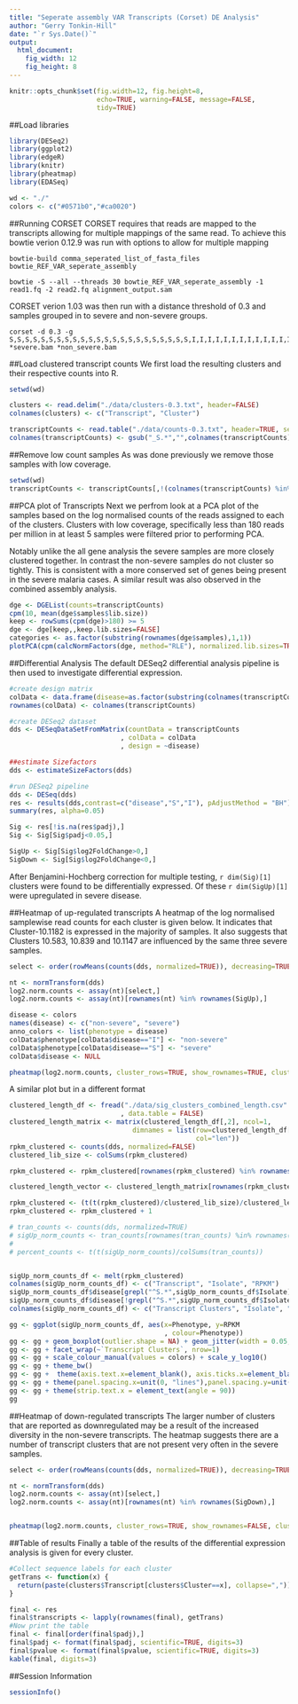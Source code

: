 ```yaml
---
title: "Seperate assembly VAR Transcripts (Corset) DE Analysis"
author: "Gerry Tonkin-Hill"
date: "`r Sys.Date()`"
output: 
  html_document:
    fig_width: 12
    fig_height: 8
---
```


```r
knitr::opts_chunk$set(fig.width=12, fig.height=8,
                      echo=TRUE, warning=FALSE, message=FALSE,
                      tidy=TRUE)
```

##Load libraries
```r
library(DESeq2)
library(ggplot2)
library(edgeR)
library(knitr)
library(pheatmap)
library(EDASeq)

wd <- "./"
colors <- c("#0571b0","#ca0020")
```

##Running CORSET
CORSET requires that reads are mapped to the transcripts allowing for multiple mappings of the same read. To achieve this bowtie verion 0.12.9 was run with options to allow for multiple mapping
```
bowtie-build comma_seperated_list_of_fasta_files bowtie_REF_VAR_seperate_assembly

bowtie -S --all --threads 30 bowtie_REF_VAR_seperate_assembly -1 read1.fq -2 read2.fq alignment_output.sam
```

CORSET verion 1.03 was then run with a distance threshold of 0.3 and samples grouped in to severe and non-severe groups.
```
corset -d 0.3 -g S,S,S,S,S,S,S,S,S,S,S,S,S,S,S,S,S,S,S,S,S,S,S,I,I,I,I,I,I,I,I,I,I,I,I,I,I,I,I,I,I,I,I,I *severe.bam *non_severe.bam
```


##Load clustered transcript counts
We first load the resulting clusters and their respective counts into R.

```r
setwd(wd)

clusters <- read.delim("./data/clusters-0.3.txt", header=FALSE)
colnames(clusters) <- c("Transcript", "Cluster")

transcriptCounts <- read.table("./data/counts-0.3.txt", header=TRUE, sep="\t", row.names=1)
colnames(transcriptCounts) <- gsub("_S.*","",colnames(transcriptCounts))
```

##Remove low count samples
As was done previously we remove those samples with low coverage.

```r
setwd(wd)
transcriptCounts <- transcriptCounts[,!(colnames(transcriptCounts) %in% c('SFD1.CM', 'SFM9', 'SFC.025'))]
```

##PCA plot of Transcripts
Next we perfrom look at a PCA plot of the samples based on the log normalised counts of the reads assigned to each of the clusters. Clusters with low coverage, specifically less than 180 reads per million in at least 5 samples were filtered prior to performing PCA.

Notably unlike the all gene analysis the severe samples are more closely clustered together. In contrast the non-severe samples do not cluster so tightly. This is consistent with a more conserved set of genes being present in the severe malaria cases. A similar result was also observed in the combined assembly analysis.

```r
dge <- DGEList(counts=transcriptCounts)
cpm(10, mean(dge$samples$lib.size))
keep <- rowSums(cpm(dge)>180) >= 5
dge <- dge[keep,,keep.lib.sizes=FALSE]
categories <- as.factor(substring(rownames(dge$samples),1,1))
plotPCA(cpm(calcNormFactors(dge, method="RLE"), normalized.lib.sizes=TRUE, log=T), col=colors[categories], cex=0.8, isLog=TRUE)
```

##Differential Analysis
The default DESeq2 differential analysis pipeline is then used to investigate differential expression.

```r
#create design matrix
colData <- data.frame(disease=as.factor(substring(colnames(transcriptCounts),1,1)))
rownames(colData) <- colnames(transcriptCounts)

#create DESeq2 dataset
dds <- DESeqDataSetFromMatrix(countData = transcriptCounts
                            , colData = colData
                            , design = ~disease)

##estimate Sizefactors
dds <- estimateSizeFactors(dds)

#run DESeq2 pipeline
dds <- DESeq(dds)
res <- results(dds,contrast=c("disease","S","I"), pAdjustMethod = "BH")
summary(res, alpha=0.05)

Sig <- res[!is.na(res$padj),]
Sig <- Sig[Sig$padj<0.05,]

SigUp <- Sig[Sig$log2FoldChange>0,]
SigDown <- Sig[Sig$log2FoldChange<0,]
```

After Benjamini-Hochberg correction for multiple testing, `r dim(Sig)[1]` clusters were found to be differentially expressed. Of these `r dim(SigUp)[1]` were upregulated in severe disease.

##Heatmap of up-regulated transcripts
A heatmap of the log normalised samplewise read counts for each cluster is given below. It indicates that Cluster-10.1182 is expressed in the majority of samples. It also suggests that Clusters 10.583, 10.839 and 10.1147 are influenced by the same three severe samples.

```r
select <- order(rowMeans(counts(dds, normalized=TRUE)), decreasing=TRUE)

nt <- normTransform(dds)
log2.norm.counts <- assay(nt)[select,]
log2.norm.counts <- assay(nt)[rownames(nt) %in% rownames(SigUp),]

disease <- colors
names(disease) <- c("non-severe", "severe")
anno_colors <- list(phenotype = disease)
colData$phenotype[colData$disease=="I"] <- "non-severe"
colData$phenotype[colData$disease=="S"] <- "severe"
colData$disease <- NULL

pheatmap(log2.norm.counts, cluster_rows=TRUE, show_rownames=TRUE, cluster_cols=TRUE, annotation_col=colData, annotation_colors = anno_colors)
```

A similar plot but in a different format
```r
clustered_length_df <- fread("./data/sig_clusters_combined_length.csv"
                            , data.table = FALSE)
clustered_length_matrix <- matrix(clustered_length_df[,2], ncol=1,
                               dimnames = list(row=clustered_length_df[,1],
                                               col="len"))
rpkm_clustered <- counts(dds, normalized=FALSE)
clustered_lib_size <- colSums(rpkm_clustered)

rpkm_clustered <- rpkm_clustered[rownames(rpkm_clustered) %in% rownames(SigUp),]

clustered_length_vector <- clustered_length_matrix[rownames(rpkm_clustered),]

rpkm_clustered <- (t(t(rpkm_clustered)/clustered_lib_size)/clustered_length_vector)*10^9
rpkm_clustered <- rpkm_clustered + 1

# tran_counts <- counts(dds, normalized=TRUE)
# sigUp_norm_counts <- tran_counts[rownames(tran_counts) %in% rownames(SigUp),]
# 
# percent_counts <- t(t(sigUp_norm_counts)/colSums(tran_counts))


sigUp_norm_counts_df <- melt(rpkm_clustered)
colnames(sigUp_norm_counts_df) <- c("Transcript", "Isolate", "RPKM")
sigUp_norm_counts_df$disease[grepl("^S.*",sigUp_norm_counts_df$Isolate)]<-"severe"
sigUp_norm_counts_df$disease[!grepl("^S.*",sigUp_norm_counts_df$Isolate)]<-"non-severe"
colnames(sigUp_norm_counts_df) <- c("Transcript Clusters", "Isolate", "RPKM", "Phenotype")

gg <- ggplot(sigUp_norm_counts_df, aes(x=Phenotype, y=RPKM
                                       , colour=Phenotype))
gg <- gg + geom_boxplot(outlier.shape = NA) + geom_jitter(width = 0.05, height = 0)
gg <- gg + facet_wrap(~`Transcript Clusters`, nrow=1)
gg <- gg + scale_colour_manual(values = colors) + scale_y_log10()
gg <- gg + theme_bw()
gg <- gg +  theme(axis.text.x=element_blank(), axis.ticks.x=element_blank())
gg <- gg + theme(panel.spacing.x=unit(0, "lines"),panel.spacing.y=unit(1, "lines"))
gg <- gg + theme(strip.text.x = element_text(angle = 90))
gg
```

##Heatmap of down-regulated transcripts
The larger number of clusters that are reported as downregulated may be a result of the increased diversity in the non-severe transcripts. The heatmap suggests there are a number of transcript clusters that are not present very often in the severe samples.

```r
select <- order(rowMeans(counts(dds, normalized=TRUE)), decreasing=TRUE)

nt <- normTransform(dds)
log2.norm.counts <- assay(nt)[select,]
log2.norm.counts <- assay(nt)[rownames(nt) %in% rownames(SigDown),]


pheatmap(log2.norm.counts, cluster_rows=TRUE, show_rownames=FALSE, cluster_cols=TRUE, annotation_col=colData, annotation_colors = anno_colors)
```

##Table of results
Finally a table of the results of the differential expression analysis is given for every cluster.

```r
#Collect sequence labels for each cluster
getTrans <- function(x) {
  return(paste(clusters$Transcript[clusters$Cluster==x], collapse=","))
}

final <- res
final$transcripts <- lapply(rownames(final), getTrans)
#Now print the table
final <- final[order(final$padj),]
final$padj <- format(final$padj, scientific=TRUE, digits=3)
final$pvalue <- format(final$pvalue, scientific=TRUE, digits=3)
kable(final, digits=3)
```

##Session Information
```r
sessionInfo()
```